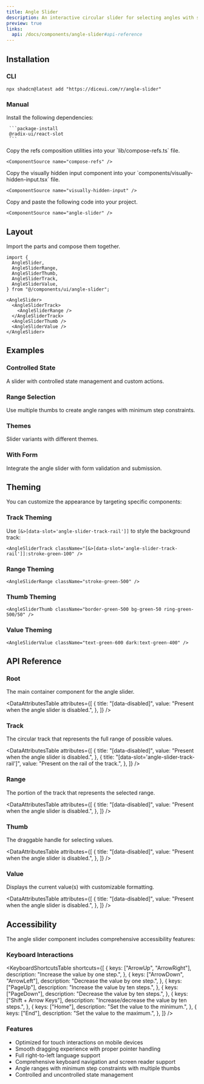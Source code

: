 ```yaml
---
title: Angle Slider
description: An interactive circular slider for selecting angles with support for single values and ranges.
preview: true
links:
  api: /docs/components/angle-slider#api-reference
---
```


<ComponentTabs name="angle-slider-demo" />

## Installation

### CLI

```package-install
npx shadcn@latest add "https://diceui.com/r/angle-slider"
```

### Manual

<Steps>
  <Step>
     Install the following dependencies:

     ```package-install
     @radix-ui/react-slot
     ```
  </Step>
  <Step>
    Copy the refs composition utilities into your `lib/compose-refs.ts` file.

    <ComponentSource name="compose-refs" />
  </Step>
  <Step>
    Copy the visually hidden input component into your `components/visually-hidden-input.tsx` file.

    <ComponentSource name="visually-hidden-input" />
  </Step>
  <Step>
    Copy and paste the following code into your project.

    <ComponentSource name="angle-slider" />
  </Step>
</Steps>

## Layout

Import the parts and compose them together.

```tsx
import {
  AngleSlider,
  AngleSliderRange,
  AngleSliderThumb,
  AngleSliderTrack,
  AngleSliderValue,
} from "@/components/ui/angle-slider";

<AngleSlider>
  <AngleSliderTrack>
    <AngleSliderRange />
  </AngleSliderTrack>
  <AngleSliderThumb />
  <AngleSliderValue />
</AngleSlider>
```

## Examples

### Controlled State

A slider with controlled state management and custom actions.

<ComponentTabs name="angle-slider-controlled-demo" />

### Range Selection

Use multiple thumbs to create angle ranges with minimum step constraints.

<ComponentTabs name="angle-slider-range-demo" />

### Themes

Slider variants with different themes.

<ComponentTabs name="angle-slider-themes-demo" />

### With Form

Integrate the angle slider with form validation and submission.

<ComponentTabs name="angle-slider-form-demo" />

## Theming

You can customize the appearance by targeting specific components:

### Track Theming
Use `[&>[data-slot='angle-slider-track-rail']]` to style the background track:
```tsx
<AngleSliderTrack className="[&>[data-slot='angle-slider-track-rail']]:stroke-green-100" />
```

### Range Theming
```tsx
<AngleSliderRange className="stroke-green-500" />
```

### Thumb Theming
```tsx
<AngleSliderThumb className="border-green-500 bg-green-50 ring-green-500/50" />
```

### Value Theming
```tsx
<AngleSliderValue className="text-green-600 dark:text-green-400" />
```

## API Reference

### Root

The main container component for the angle slider.

<AutoTypeTable
  path="./types/docs/angle-slider.ts"
  name="RootProps"
/>

<DataAttributesTable
  attributes={[
    {
      title: "[data-disabled]",
      value: "Present when the angle slider is disabled.",
    },
  ]}
/>

### Track

The circular track that represents the full range of possible values.

<AutoTypeTable
  path="./types/docs/angle-slider.ts"
  name="TrackProps"
/>

<DataAttributesTable
  attributes={[
    {
      title: "[data-disabled]",
      value: "Present when the angle slider is disabled.",
    },
    {
      title: "[data-slot='angle-slider-track-rail']",
      value: "Present on the rail of the track.",
    },
  ]}
/>

### Range

The portion of the track that represents the selected range.

<AutoTypeTable
  path="./types/docs/angle-slider.ts"
  name="RangeProps"
/>

<DataAttributesTable
  attributes={[
    {
      title: "[data-disabled]",
      value: "Present when the angle slider is disabled.",
    },
  ]}
/>

### Thumb

The draggable handle for selecting values.

<AutoTypeTable
  path="./types/docs/angle-slider.ts"
  name="ThumbProps"
/>

<DataAttributesTable
  attributes={[
    {
      title: "[data-disabled]",
      value: "Present when the angle slider is disabled.",
    },
  ]}
/>

### Value

Displays the current value(s) with customizable formatting.

<AutoTypeTable
  path="./types/docs/angle-slider.ts"
  name="ValueProps"
/>

<DataAttributesTable
  attributes={[
    {
      title: "[data-disabled]",
      value: "Present when the angle slider is disabled.",
    },
  ]}
/>

## Accessibility

The angle slider component includes comprehensive accessibility features:

### Keyboard Interactions

<KeyboardShortcutsTable
  shortcuts={[
    {
      keys: ["ArrowUp", "ArrowRight"],
      description: "Increase the value by one step.",
    },
    {
      keys: ["ArrowDown", "ArrowLeft"],
      description: "Decrease the value by one step.",
    },
    {
      keys: ["PageUp"],
      description: "Increase the value by ten steps.",
    },
    {
      keys: ["PageDown"],
      description: "Decrease the value by ten steps.",
    },
    {
      keys: ["Shift + Arrow Keys"],
      description: "Increase/decrease the value by ten steps.",
    },
    {
      keys: ["Home"],
      description: "Set the value to the minimum.",
    },
    {
      keys: ["End"],
      description: "Set the value to the maximum.",
    },
  ]}
/>

### Features

- Optimized for touch interactions on mobile devices
- Smooth dragging experience with proper pointer handling
- Full right-to-left language support
- Comprehensive keyboard navigation and screen reader support
- Angle ranges with minimum step constraints with multiple thumbs
- Controlled and uncontrolled state management
